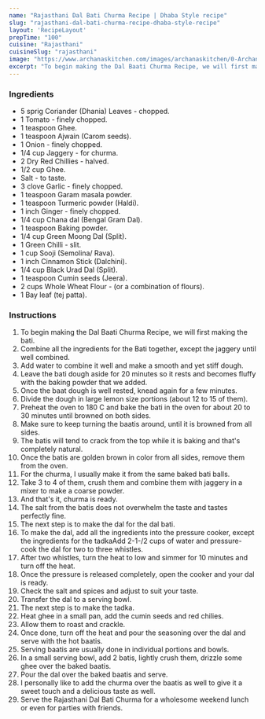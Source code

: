 ---
name: "Rajasthani Dal Bati Churma Recipe | Dhaba Style recipe"
slug: "rajasthani-dal-bati-churma-recipe-dhaba-style-recipe"
layout: 'RecipeLayout'
prepTime: "100"
cuisine: "Rajasthani"
cuisineSlug: "rajasthani"
image: "https://www.archanaskitchen.com/images/archanaskitchen/0-Archanas-Kitchen-Recipes/2018/Rajasthani_Dal_Bati_Churma_Recipe-5_1600.jpg"
excerpt: "To begin making the Dal Baati Churma Recipe, we will first making the bati"
---

### Ingredients

- 5 sprig Coriander (Dhania) Leaves - chopped.
- 1 Tomato - finely chopped.
- 1 teaspoon Ghee.
- 1 teaspoon Ajwain (Carom seeds).
- 1 Onion - finely chopped.
- 1/4 cup Jaggery - for churma.
- 2 Dry Red Chillies - halved.
- 1/2 cup Ghee.
- Salt - to taste.
- 3 clove Garlic - finely chopped.
- 1 teaspoon Garam masala powder.
- 1 teaspoon Turmeric powder (Haldi).
- 1 inch Ginger - finely chopped.
- 1/4 cup Chana dal (Bengal Gram Dal).
- 1 teaspoon Baking powder.
- 1/4 cup Green Moong Dal (Split).
- 1 Green Chilli - slit.
- 1 cup Sooji (Semolina/ Rava).
- 1 inch Cinnamon Stick (Dalchini).
- 1/4 cup Black Urad Dal (Split).
- 1 teaspoon Cumin seeds (Jeera).
- 2 cups Whole Wheat Flour - (or a combination of flours).
- 1 Bay leaf (tej patta).

### Instructions

1. To begin making the Dal Baati Churma Recipe, we will first making the bati.
1. Combine all the ingredients for the Bati together, except the jaggery until well combined.
1. Add water to combine it well and make a smooth and yet stiff dough.
1. Leave the bati dough aside for 20 minutes so it rests and becomes fluffy with the baking powder that we added.
1. Once the baat dough is well rested, knead again for a few minutes.
1. Divide the dough in large lemon size portions (about 12 to 15 of them).
1. Preheat the oven to 180 C and bake the bati in the oven for about 20 to 30 minutes until browned on both sides.
1. Make sure to keep turning the baatis around, until it is browned from all sides.
1. The batis will tend to crack from the top while it is baking and that's completely natural.
1. Once the batis are golden brown in color from all sides, remove them from the oven.
1. For the churma, I usually make it from the same baked bati balls.
1. Take 3 to 4 of them, crush them and combine them with jaggery in a mixer to make a coarse powder.
1. And that's it, churma is ready.
1. The salt from the batis does not overwhelm the taste and tastes perfectly fine.
1. The next step is to make the dal for the dal bati.
1. To make the dal, add all the ingredients into the pressure cooker, except the ingredients for the tadkaAdd 2-1-/2 cups of water and pressure-cook the dal for two to three whistles.
1. After two whistles, turn the heat to low and simmer for 10 minutes and turn off the heat.
1. Once the pressure is released completely, open the cooker and your dal is ready.
1. Check the salt and spices and adjust to suit your taste.
1. Transfer the dal to a serving bowl.
1. The next step is to make the tadka.
1. Heat ghee in a small pan, add the cumin seeds and red chilies.
1. Allow them to roast and crackle.
1. Once done, turn off the heat and pour the seasoning over the dal and serve with the hot baatis.
1. Serving baatis are usually done in individual portions and bowls.
1. In a small serving bowl, add 2 batis, lightly crush them, drizzle some ghee over the baked baatis.
1. Pour the dal over the baked baatis and serve.
1. I personally like to add the churma over the baatis as well to give it a sweet touch and a delicious taste as well.
1. Serve the Rajasthani Dal Bati Churma for a wholesome weekend lunch or even for parties with friends.
